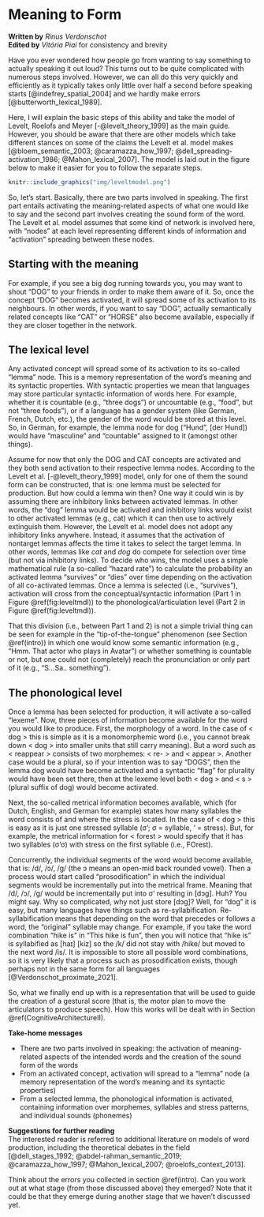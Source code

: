# Meaning to Form {#CognitiveArchitectureI}

__Written by__ _Rinus Verdonschot_  
__Edited by__ _Vitória Piai_ for consistency and brevity  
<!--__Reviewed by__ _soon defined_  -->

Have you ever wondered how people go from wanting to say something to actually speaking it out loud? This turns out to be quite complicated with numerous steps involved. However, we can all do this very quickly and efficiently as it typically takes only little over half a second before speaking starts [@indefrey_spatial_2004] and we hardly make errors [@butterworth_lexical_1989]. 

Here, I will explain the basic steps of this ability and take the model of Levelt, Roelofs and Meyer [-@levelt_theory_1999] as the main guide. However,  you should be aware that there are other models which take different stances on some of the claims the Levelt et al. model makes [@bloem_semantic_2003; @caramazza_how_1997; @dell_spreading-activation_1986; @Mahon_lexical_2007]. <!--As this section is meant to be brief, please notice that: (1) I will not be talking about reading aloud written words (as this involves reading), (2) I realize we usually produce words in sentences in context but I will only talk about intentionally producing single meaningful words here as, for now, this is already difficult enough to understand and lastly (3) I will only talk about producing monomorphemic nouns (e.g., dog). So, for example, I will not discuss how things like inflections (e.g., walk vs. walked), derivations (child-childish) and compounds (e.g., doghouse) are produced (see Baayen, 2007, for more information if you are interested in these issues). -->The model is laid out in the figure below to make it easier for you to follow the separate steps.

```{r leveltmdl, echo=FALSE, out.width="80%", fig.cap="The Levelt, Roelofs & Meyer (1999) model of language production. (σ= syllable, o= onset, n=nucleus, and c=coda)"}
knitr::include_graphics("img/leveltmodel.png")
```

So, let’s start. Basically, there are two parts involved in speaking. The first part entails activating the meaning-related aspects of what one would like to say and the second part involves creating the sound form of the word. The Levelt et al. model assumes that some kind of network is involved here, with “nodes” at each level representing different kinds of information and “activation” spreading between these nodes.

## Starting with the meaning 
For example, if you see a big dog running towards you, you may want to shout “DOG” to your friends in order to make them aware of it. <!--The information on how a dog looks and how it is pronounced is of course somewhere stored in your brain. There are two possibilities for how the concept “DOG” could be activated. One possibility is by its set of features alone (i.e., a dog typically has four legs, a tail, a certain way the head looks, etc.) without a dedicated node, and the other possibility is that there is a dedicated “DOG” node somewhere in your mental lexicon (which can be activated by seeing particular features of the animal running towards you, though these features themselves are not part of it). The first way is called compositional storage (Hillis & Caramazza, 1995) and the second way is called decompositional storage (Roelofs, 1992). There is considerable debate on this (see Roelofs, 1997), but the Levelt et al. model assumes the concept “dog” is decompositional. One reason for assuming this is that we hardly make errors involving the features, for example, we almost never mistakenly say “tail” instead of “DOG” which would be expected if features alone would drive the activation of “DOG” (Levelt, 1989). 

-->So, once the concept “DOG” becomes activated, it will spread some of its activation to its neighbours. In other words, if you want to say “DOG”, actually semantically related concepts like “CAT” or “HORSE” also become available, especially if they are closer together in the network. 

## The lexical level {#lemma}
Any activated concept will spread some of its activation to its so-called “lemma” node. This is a memory representation of the word's meaning and its syntactic properties. With syntactic properties we mean that languages may store particular syntactic information of words here. For example, whether it is countable (e.g., “three dogs”) or uncountable (e.g., “food”, but not "three foods"), or if a language has a gender system (like German, French, Dutch, etc.), the gender of the word would be stored at this level. So, in German, for example, the lemma node for dog (“Hund”, [der Hund]) would have “masculine” and “countable” assigned to it (amongst other things). 

Assume for now that only the DOG and CAT concepts are activated and they both send activation to their respective lemma nodes. According to the Levelt et al. [-@levelt_theory_1999] model, only for one of them the sound form can be constructed, that is: one lemma must be selected for production. But how could a lemma win then? One way it could win is by assuming there are inhibitory links between activated lemmas. In other words, the “dog” lemma would be activated and inhibitory links would exist to other activated lemmas (e.g., cat) which it can then use to actively extinguish them. However, the Levelt et al. model does not adopt any inhibitory links anywhere. Instead, it assumes that the activation of nontarget lemmas affects the time it takes to select the target lemma. In other words, lemmas like *cat* and *dog* do compete for selection over time (but not via inhibitory links). To decide who wins, the model uses a simple mathematical rule (a so-called “hazard rate”) to calculate the probability an activated lemma “survives” or “dies” over time depending on the activation of all co-activated lemmas. Once a lemma is selected (i.e., “survives”), activation will cross from the conceptual/syntactic information (Part 1 in Figure \@ref(fig:leveltmdl)) to the phonological/articulation level (Part 2 in Figure \@ref(fig:leveltmdl)).

That this division (i.e., between Part 1 and 2) is not a simple trivial thing can be seen for example in the “tip-of-the-tongue” phenomenon (see Section \@ref(intro)) in which one would know some semantic information (e.g., “Hmm. That actor who plays in Avatar”) or whether something is countable or not, but one could not (completely) reach the pronunciation or only part of it (e.g., “S…Sa.. something”). 

## The phonological level {#phonolevel}
Once a lemma has been selected for production, it will activate a so-called “lexeme”. Now, three pieces of information become available for the word you would like to produce. First, the morphology of a word. In the case of < dog > this is simple as it is a monomorphemic word (i.e., you cannot break down < dog > into smaller units that still carry meaning). But a word such as < reappear > consists of two morphemes: < re- > and < appear >. Another case would be a plural, so if your intention was to say “DOGS”, then the lemma dog would have become activated and a syntactic “flag” for plurality would have been set there, then at the lexeme level both < dog > and < s > (plural suffix of dog) would become activated. 

Next, the so-called metrical information becomes available, which (for Dutch, English, and German for example) states how many syllables the word consists of and where the stress is located. In the case of < dog > this is easy as it is just one stressed syllable (σ’; σ = syllable, ‘ = stress). But, for example, the metrical information for < forest > would specify that it has two syllables (σ’σ) with stress on the first syllable (i.e., FOrest). 

Concurrently, the individual segments of the word would become available, that is: /d/, /ɔ/, /g/ (the ɔ means an open-mid back rounded vowel). Then a process would start called “prosodification” in which the individual segments would be incrementally put into the metrical frame. Meaning that /d/, /ɔ/, /g/ would be incrementally put into σ’ resulting in [dɔg]. Huh? You might say. Why so complicated, why not just store [dɔg]? Well, for “dog” it is easy, but many languages have things such as re-syllabification. Re-syllabification means that depending on the word that precedes or follows a word, the “original” syllable may change. For example, if you take the word combination “hike is” in “This hike is fun”, then you will notice that “hike is” is syllabified as [haɪ] [kiz] so the /k/ did not stay with /hike/ but moved to the next word /is/. It is impossible to store all possible word combinations, so it is very likely that a process such as prosodification exists, though perhaps not in the same form for all languages [@Verdonschot_proximate_2021].   

So, what we finally end up with is a representation that will be used to guide the creation of a gestural score (that is, the motor plan to move the articulators to produce speech). How this works will be dealt with in Section \@ref(CognitiveArchitectureII).

:::insum
__Take-home messages__  

* There are two parts involved in speaking: the activation of meaning-related aspects of the intended words and the creation of the sound form of the words   
* From an activated concept, activation will spread to a "lemma" node (a memory representation of the word’s meaning and its syntactic properties)   
* From a selected lemma, the phonological information is activated, containing information over morphemes, syllables and stress patterns, and individual sounds (phonemes)   
::: 

:::reading
__Suggestions for further reading__  
The interested reader is referred to additional literature on models of word production, including the theoretical debates in the field [@dell_stages_1992; @abdel-rahman_semantic_2019; @caramazza_how_1997; @Mahon_lexical_2007; @roelofs_context_2013].
::: 

:::exercise
Think about the errors you collected in section \@ref(intro). Can you work out at what stage (from those discussed above) they emerged? Note that it could be that they emerge during another stage that we haven't discussed yet. 
:::

